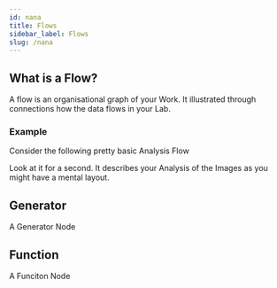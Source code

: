 ```yaml
---
id: nana
title: Flows
sidebar_label: Flows
slug: /nana
---
```



## What is a Flow?

A flow is an organisational graph of your Work. It illustrated through connections
how the data flows in your Lab.

### Example

Consider the following pretty basic Analysis Flow

<OverviewFlow graph={basicGraph} height={300}/>


Look at it for a second. It describes your Analysis of the Images as you might have a mental layout.



## Generator

A Generator Node


## Function

A Funciton Node